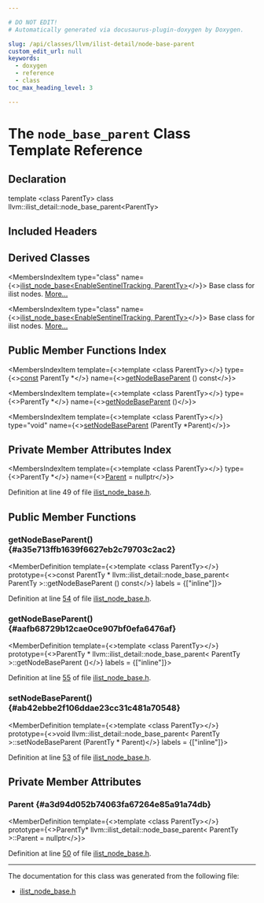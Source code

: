 ```yaml
---

# DO NOT EDIT!
# Automatically generated via docusaurus-plugin-doxygen by Doxygen.

slug: /api/classes/llvm/ilist-detail/node-base-parent
custom_edit_url: null
keywords:
  - doxygen
  - reference
  - class
toc_max_heading_level: 3

---
```





# The `node_base_parent` Class Template Reference

<DoxygenPage pluginConfig={pluginConfig}>



## Declaration

<CodeBlock>template &lt;class ParentTy&gt;
class llvm::ilist_detail::node_base_parent&lt;ParentTy&gt;</CodeBlock>

## Included Headers

<IncludesList>
<IncludesListItem
  filePath="llvm/ADT/ilist_node_base.h"
  permalink="/docs/api/files/include/include/llvm/include/llvm/adt/ilist-node-base-h"
  isLocal="true" />
</IncludesList>

## Derived Classes

<MembersIndex>

<MembersIndexItem
  type="class"
  name={<><a href="/docs/api/classes/llvm/ilist-node-base">ilist&#95;node&#95;base&lt;EnableSentinelTracking, ParentTy&gt;</a></>}>
Base class for ilist nodes. <a href="/docs/api/classes/llvm/ilist-node-base/#details">More...</a>
</MembersIndexItem>

<MembersIndexItem
  type="class"
  name={<><a href="/docs/api/classes/llvm/ilist-node-base">ilist&#95;node&#95;base&lt;EnableSentinelTracking, ParentTy&gt;</a></>}>
Base class for ilist nodes. <a href="/docs/api/classes/llvm/ilist-node-base/#details">More...</a>
</MembersIndexItem>

</MembersIndex>

## Public Member Functions Index

<MembersIndex>

<MembersIndexItem
  template={<>template &lt;class ParentTy&gt;</>}
  type={<><a href="/docs/api/files/lib/lib/target/lib/target/aarch64/aarch64promoteconstant-cpp/#a90f8350fecae261c25be85d38b451bff">const</a> ParentTy &#42;</>}
  name={<><a href="#a35e713ffb1639f6627eb2c79703c2ac2">getNodeBaseParent</a> () const</>}>
</MembersIndexItem>

<MembersIndexItem
  template={<>template &lt;class ParentTy&gt;</>}
  type={<>ParentTy &#42;</>}
  name={<><a href="#aafb68729b12cae0ce907bf0efa6476af">getNodeBaseParent</a> ()</>}>
</MembersIndexItem>

<MembersIndexItem
  template={<>template &lt;class ParentTy&gt;</>}
  type="void"
  name={<><a href="#ab42ebbe2f106ddae23cc31c481a70548">setNodeBaseParent</a> (ParentTy &#42;Parent)</>}>
</MembersIndexItem>

</MembersIndex>

## Private Member Attributes Index

<MembersIndex>

<MembersIndexItem
  template={<>template &lt;class ParentTy&gt;</>}
  type={<>ParentTy &#42;</>}
  name={<><a href="#a3d94d052b74063fa67264e85a91a74db">Parent</a> = nullptr</>}>
</MembersIndexItem>

</MembersIndex>


Definition at line 49 of file <a href="/docs/api/files/include/include/llvm/include/llvm/adt/ilist-node-base-h">ilist&#95;node&#95;base.h</a>.

<SectionDefinition>

## Public Member Functions

### getNodeBaseParent() {#a35e713ffb1639f6627eb2c79703c2ac2}

<MemberDefinition
  template={<>template &lt;class ParentTy&gt;</>}
  prototype={<>const ParentTy &#42; llvm::ilist&#95;detail::node&#95;base&#95;parent&lt; ParentTy &gt;::getNodeBaseParent () const</>}
  labels = {["inline"]}>

Definition at line <a href="/docs/api/files/include/include/llvm/include/llvm/adt/ilist-node-base-h/#l00054">54</a> of file <a href="/docs/api/files/include/include/llvm/include/llvm/adt/ilist-node-base-h">ilist&#95;node&#95;base.h</a>.
</MemberDefinition>

### getNodeBaseParent() {#aafb68729b12cae0ce907bf0efa6476af}

<MemberDefinition
  template={<>template &lt;class ParentTy&gt;</>}
  prototype={<>ParentTy &#42; llvm::ilist&#95;detail::node&#95;base&#95;parent&lt; ParentTy &gt;::getNodeBaseParent ()</>}
  labels = {["inline"]}>

Definition at line <a href="/docs/api/files/include/include/llvm/include/llvm/adt/ilist-node-base-h/#l00055">55</a> of file <a href="/docs/api/files/include/include/llvm/include/llvm/adt/ilist-node-base-h">ilist&#95;node&#95;base.h</a>.
</MemberDefinition>

### setNodeBaseParent() {#ab42ebbe2f106ddae23cc31c481a70548}

<MemberDefinition
  template={<>template &lt;class ParentTy&gt;</>}
  prototype={<>void llvm::ilist&#95;detail::node&#95;base&#95;parent&lt; ParentTy &gt;::setNodeBaseParent (ParentTy &#42; Parent)</>}
  labels = {["inline"]}>

Definition at line <a href="/docs/api/files/include/include/llvm/include/llvm/adt/ilist-node-base-h/#l00053">53</a> of file <a href="/docs/api/files/include/include/llvm/include/llvm/adt/ilist-node-base-h">ilist&#95;node&#95;base.h</a>.
</MemberDefinition>

</SectionDefinition>

<SectionDefinition>

## Private Member Attributes

### Parent {#a3d94d052b74063fa67264e85a91a74db}

<MemberDefinition
  template={<>template &lt;class ParentTy&gt;</>}
  prototype={<>ParentTy&#42; llvm::ilist&#95;detail::node&#95;base&#95;parent&lt; ParentTy &gt;::Parent = nullptr</>}>

Definition at line <a href="/docs/api/files/include/include/llvm/include/llvm/adt/ilist-node-base-h/#l00050">50</a> of file <a href="/docs/api/files/include/include/llvm/include/llvm/adt/ilist-node-base-h">ilist&#95;node&#95;base.h</a>.
</MemberDefinition>

</SectionDefinition>

<hr/>

The documentation for this class was generated from the following file:

<ul>
<li><a href="/docs/api/files/include/include/llvm/include/llvm/adt/ilist-node-base-h">ilist_node_base.h</a></li>
</ul>

</DoxygenPage>
